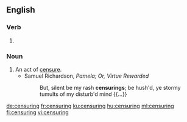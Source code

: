 ==English==

===Verb===
{{head|en|present participle}}

# {{present participle of|censure|lang=en|nocat=1}}

===Noun===
{{en-noun}}

# An act of [[censure]].
#* Samuel Richardson, ''Pamela; Or, Virtue Rewarded''
#*: But, silent be my rash '''censurings'''; be hush'd, ye stormy tumults of my disturb'd mind {{...}}

[[de:censuring]]
[[fr:censuring]]
[[ku:censuring]]
[[hu:censuring]]
[[ml:censuring]]
[[fi:censuring]]
[[vi:censuring]]